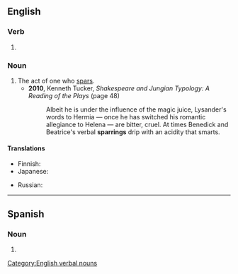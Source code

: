 ==English==

===Verb===
{{head|en|verb form}}

# {{present participle of|en|spar|nocat=1}}

===Noun===
{{en-noun|~}}

# The act of one who [[spar]]s.
#* '''2010''', Kenneth Tucker, ''Shakespeare and Jungian Typology: A Reading of the Plays'' (page 48)
#*: Albeit he is under the influence of the magic juice, Lysander's words to Hermia — once he has switched his romantic allegiance to Helena — are bitter, cruel. At times Benedick and Beatrice's verbal '''sparrings''' drip with an acidity that smarts.

====Translations====
{{trans-top|act of one who spars}}
* Finnish: {{t|fi|sparraus}}
* Japanese: {{t|ja|手合わせ|tr=teawase}}
{{trans-mid}}
* Russian: {{t+|ru|спа́рринг|m}}
{{trans-bottom}}

[[Category:English verbal nouns]]

----

==Spanish==

===Noun===
{{es-noun|m|-}}

# {{l|en|sparring}}